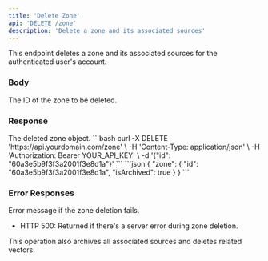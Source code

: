 ```yaml
---
title: 'Delete Zone'
api: 'DELETE /zone'
description: 'Delete a zone and its associated sources'
---
```


This endpoint deletes a zone and its associated sources for the authenticated user's account.

### Body

<ParamField body="_id" type="string" required>
  The ID of the zone to be deleted.
</ParamField>

### Response

<ResponseField name="zone" type="object">
  The deleted zone object.
</ResponseField>

<RequestExample>
```bash
curl -X DELETE 'https://api.yourdomain.com/zone' \
-H 'Content-Type: application/json' \
-H 'Authorization: Bearer YOUR_API_KEY' \
-d '{"id": "60a3e5b9f3f3a2001f3e8d1a"}'
```
</RequestExample>

<ResponseExample>
```json
{
"zone": {
"id": "60a3e5b9f3f3a2001f3e8d1a",
"isArchived": true
}
}
```
</ResponseExample>

### Error Responses

<ResponseField name="error" type="string">
  Error message if the zone deletion fails.
</ResponseField>

- HTTP 500: Returned if there's a server error during zone deletion.

<Note>
  This operation also archives all associated sources and deletes related vectors.
</Note>